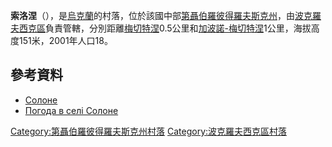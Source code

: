{{coord|48|2|9|N|36|19|20|E|scale:30000_region:UA|display=title}}

'''索洛涅'''（{{lang-uk|Солоне}}），是[[烏克蘭|烏克蘭]]的村落，位於該國中部[[第聶伯羅彼得羅夫斯克州|第聶伯羅彼得羅夫斯克州]]，由[[波克羅夫西克區|波克羅夫西克區]]負責管轄，分別距離[[梅切特涅|梅切特涅]]0.5公里和[[加波諾-梅切特涅|加波諾-梅切特涅]]1公里，海拔高度151米，2001年人口18。

==參考資料==
* [http://gska2.rada.gov.ua/pls/z7502/A005?rdat1=29.01.2010&rf7571=6131 Солоне]{{dead link|date=2018年4月 |bot=InternetArchiveBot |fix-attempted=yes }}
* [http://weather.in.ua/ua/dnepropetrovskaja/24470 Погода в селі Солоне]

{{DEFAULTSORT:Солоне}}
[[Category:第聶伯羅彼得羅夫斯克州村落|Category:第聶伯羅彼得羅夫斯克州村落]]
[[Category:波克羅夫西克區村落|Category:波克羅夫西克區村落]]


{{Dnipropetrovsk-geo-stub}}